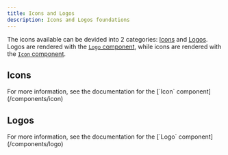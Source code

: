 ```yaml
---
title: Icons and Logos
description: Icons and Logos foundations
---
```


The icons available can be devided into 2 categories: [Icons](#icons) and [Logos](#logos). Logos are rendered with the [`Logo` component](/components/logo), while icons are rendered with the [`Icon` component](/components/icon).


## Icons

<Aside type="tip">
  For more information, see the documentation for the [`Icon`
  component](/components/icon)
</Aside>

<div class="bg-cn-background-3 border p-3 rounded">
  <CompactIconGrid />
</div>

## Logos

<Aside type="tip">
  For more information, see the documentation for the [`Logo`
  component](/components/logo)
</Aside>

<div class="bg-cn-background-3 border p-3 rounded">
  <CompactLogoGrid />
</div>
